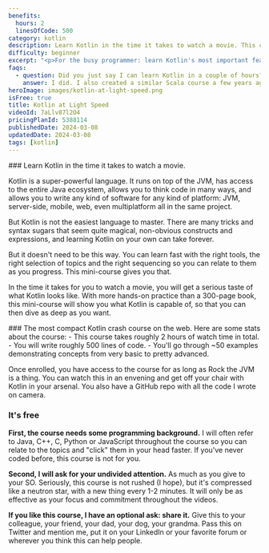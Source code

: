```yaml
---
benefits:
  hours: 2
  linesOfCode: 500
category: kotlin
description: Learn Kotlin in the time it takes to watch a movie. This course is for the busy programmer who wants to learn Kotlin's most important features quickly.
difficulty: beginner
excerpt: "<p>For the busy programmer: learn Kotlin's most important features in the time it takes to watch a movie</p>"
faqs:
  - question: Did you just say I can learn Kotlin in a couple of hours?
    answer: I did. I also created a similar Scala course a few years ago, which was successful, and Scala is more complex than Kotlin. If this course works (or doesn't), I'd love to hear your feedback; feel free to contact me at rockthejvm.com/contact.
heroImage: images/kotlin-at-light-speed.png
isFree: true
title: Kotlin at Light Speed
videoId: 7aLlv87l2O4
pricingPlanId: 5388114
publishedDate: 2024-03-08
updatedDate: 2024-03-08
tags: [kotlin]
---
```



<CourseLayout>
<Fragment slot="goal">
### Learn Kotlin in the time it takes to watch a movie.

Kotlin is a super-powerful language. It runs on top of the JVM, has access to the entire Java ecosystem, allows you to think code in many ways, and allows you to write any kind of software for any kind of platform: JVM, server-side, mobile, web, even multiplatform all in the same project.

But Kotlin is not the easiest language to master. There are many tricks and syntax sugars that seem quite magical, non-obvious constructs and expressions, and learning Kotlin on your own can take forever.

But it doesn't need to be this way. You can learn fast with the right tools, the right selection of topics and the right sequencing so you can relate to them as you progress. This mini-course gives you that.

In the time it takes for you to watch a movie, you will get a serious taste of what Kotlin looks like. With more hands-on practice than a 300-page book, this mini-course will show you what Kotlin is capable of, so that you can then dive as deep as you want.

</Fragment>
<Fragment slot="skills">
### The most compact Kotlin crash course on the web.
Here are some stats about the course:
- This course takes roughly 2 hours of watch time in total.
- You will write roughly 500 lines of code.
- You'll go through ~50 examples demonstrating concepts from very basic to pretty advanced.

Once enrolled, you have access to the course for as long as Rock the JVM is a thing. You can watch this in an envening and get off your chair with Kotlin in your arsenal. You also have a GitHub repo with all the code I wrote on camera.

### It's free

**First, the course needs some programming background.** I will often refer to Java, C++, C, Python or JavaScript throughout the course so you can relate to the topics and "click" them in your head faster. If you've never coded before, this course is not for you.

**Second, I will ask for your undivided attention.** As much as you give to your SO. Seriously, this course is not rushed (I hope), but it's compressed like a neutron star, with a new thing every 1-2 minutes. It will only be as effective as your focus and commitment throughout the videos.

**If you like this course, I have an optional ask: share it.** Give this to your colleague, your friend, your dad, your dog, your grandma. Pass this on Twitter and mention me, put it on your LinkedIn or your favorite forum or wherever you think this can help people.

</Fragment>
</CourseLayout>
